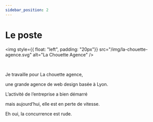 ```yaml
---
sidebar_position: 2
---
```


# Le poste

<img style={{ float: "left", padding: "20px"}} src="/img/la-chouette-agence.svg" alt="La Chouette Agence" />

<br />

Je travaille pour La chouette agence,

une grande agence de web design basée à Lyon.

L’activité de l’entreprise a bien démarré

mais aujourd’hui, elle est en perte de vitesse.

Eh oui, la concurrence est rude.